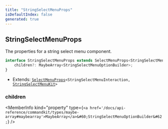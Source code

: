```yaml
---
title: "StringSelectMenuProps"
isDefaultIndex: false
generated: true
---
```



<!-- This file was generated from the CommandKit source. Do not modify. Instead, re-run the "docgen" script -->


## StringSelectMenuProps

<GenerationInfo sourceFile="packages/commandkit/src/components/v1/select-menu/SelectMenu.ts" sourceLine="48" packageName="commandkit" />

The properties for a string select menu component.

```ts title="Signature"
interface StringSelectMenuProps extends SelectMenuProps<StringSelectMenuInteraction, StringSelectMenuKit> {
    children?: MaybeArray<StringSelectMenuOptionBuilder>;
}
```
* Extends: <code><a href='/docs/api-reference/commandkit/interfaces/select-menu-props#selectmenuprops'>SelectMenuProps</a>&#60;StringSelectMenuInteraction, <a href='/docs/api-reference/commandkit/classes/string-select-menu-kit#stringselectmenukit'>StringSelectMenuKit</a>&#62;</code>



<div className="members-wrapper">

### children

<MemberInfo kind="property" type={`<a href='/docs/api-reference/commandkit/types/maybe-array#maybearray'>MaybeArray</a>&#60;StringSelectMenuOptionBuilder&#62;`}   />




</div>
